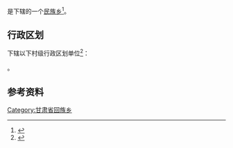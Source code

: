 {{中国乡级行政区|62/30/21/203/000}}

'''{{PAGENAMEBASE}}'''是{{PRC admin/fullname|62/30/21/203/000|3}}下辖的一个[[民族乡|民族乡]]<ref>{{PRC admin/ref sgc|{{PRC admin/parent|62/30/21/203/000}}}}</ref>。

== 行政区划 ==
{{PAGENAMEBASE}}下辖以下村级行政区划单位<ref>{{PRC admin/ref sgc|62/30/21/203/000}}</ref>：

{{PRC admin/children|62/30/21/203/000}}。

== 参考资料 ==
{{reflist}}

{{甘肃行政区划小作品}}
{{PRC admin/navcat|62/30/21/203/000}}
[[Category:甘肃省回族乡|Category:甘肃省回族乡]]